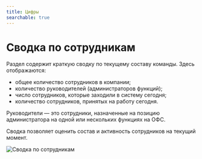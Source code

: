 ```yaml
---
title: Цифры
searchable: true
---
```


# Сводка по сотрудникам

Раздел содержит краткую сводку по текущему составу команды. Здесь отображаются:

- общее количество сотрудников в компании;
- количество руководителей (администраторов функций);
- число сотрудников, которые заходили в систему сегодня;
- количество сотрудников, принятых на работу сегодня.

Руководители — это сотрудники, назначенные на позицию администратора на одной или нескольких функциях на ОФС.

Сводка позволяет оценить состав и активность сотрудников на текущий момент. 

![Сводка по сотрудникам](/from-carrot-images/digits.png)